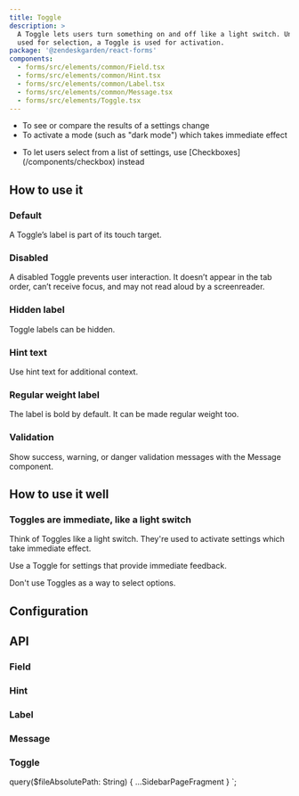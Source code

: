 ```yaml
---
title: Toggle
description: >
  A Toggle lets users turn something on and off like a light switch. Unlike a Checkbox, which is
  used for selection, a Toggle is used for activation.
package: '@zendeskgarden/react-forms'
components:
  - forms/src/elements/common/Field.tsx
  - forms/src/elements/common/Hint.tsx
  - forms/src/elements/common/Label.tsx
  - forms/src/elements/common/Message.tsx
  - forms/src/elements/Toggle.tsx
---
```


<Usage>
  <Use>
    <ul>
      <li>To see or compare the results of a settings change</li>
      <li>To activate a mode (such as "dark mode") which takes immediate effect</li>
    </ul>
  </Use>
  <Misuse>
    <ul>
      <li>
        <Markdown>
          To let users select from a list of settings, use [Checkboxes](/components/checkbox)
          instead
        </Markdown>
      </li>
    </ul>
  </Misuse>
</Usage>

## How to use it

### Default

A Toggle’s label is part of its touch target.


<CodeExample code={DefaultCode}>
  <Default />
</CodeExample>

### Disabled

A disabled Toggle prevents user interaction. It doesn’t appear in the tab order, can’t receive focus, and may not read
aloud by a screenreader.


<CodeExample code={DisabledCode}>
  <Disabled />
</CodeExample>

### Hidden label

Toggle labels can be hidden.


<CodeExample code={HiddenCode}>
  <Hidden />
</CodeExample>

### Hint text

Use hint text for additional context.


<CodeExample code={HintCode}>
  <Hint />
</CodeExample>

### Regular weight label

The label is bold by default. It can be made regular weight too.


<CodeExample code={RegularWeightLabelCode}>
  <RegularWeightLabel />
</CodeExample>

### Validation

Show success, warning, or danger validation messages with the Message component.


<CodeExample code={ValidationCode}>
  <Validation />
</CodeExample>

## How to use it well

### Toggles are immediate, like a light switch

Think of Toggles like a light switch. They're used to activate settings which take immediate
effect.

<BestPractice>
  <Do>
    <p>Use a Toggle for settings that provide immediate feedback.</p>
  </Do>
  <Dont>
    <p>Don't use Toggles as a way to select options.</p>
  </Dont>
</BestPractice>

## Configuration

<Configuration reactPackage={props.data.mdx.package} components={props.data.mdx.components} />

## API

### Field

<PropSheet components={props.data.mdx.components} componentName="field" />

### Hint

<PropSheet components={props.data.mdx.components} componentName="hint" />

### Label

<PropSheet components={props.data.mdx.components} componentName="label" />

### Message

<PropSheet components={props.data.mdx.components} componentName="message" />

### Toggle

<PropSheet components={props.data.mdx.components} componentName="toggle" />


  query($fileAbsolutePath: String) {
    ...SidebarPageFragment
  }
`;
